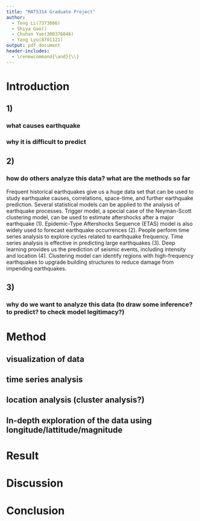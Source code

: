 ```yaml
---
title: "MAT5314 Graduate Project"
author: 
  - Teng Li(7373086)
  - Shiya Gao() 
  - Chuhan Yue(300376046)
  - Yang Lyu(8701121)
output: pdf_document
header-includes: 
  - \renewcommand{\and}{\\}
---
```


# Introduction

## 1)
### what causes earthquake

### why it is difficult to predict

## 2)
### how do others analyze this data? what are the methods so far

Frequent historical earthquakes give us a huge data set that can be used to study earthquake causes, correlations, space-time, and further earthquake prediction. Several statistical models can be applied to the analysis of earthquake processes. Trigger model, a special case of the Neyman-Scott clustering model, can be used to estimate aftershocks after a major earthquake (1). Epidemic-Type Aftershocks Sequence (ETAS) model is also widely used to forecast earthquake occurrences (2). People perform time series analysis to explore cycles related to earthquake frequency. Time series analysis is effective in predicting large earthquakes (3). Deep learning provides us the prediction of seismic events, including intensity and location (4). Clustering model can identify regions with high-frequency earthquakes to upgrade building structures to reduce damage from impending earthquakes.

## 3)
### why do we want to analyze this data (to draw some inference? to predict? to check model legitimacy?)

# Method

## visualization of data

## time series analysis

## location analysis (cluster analysis?)

## In-depth exploration of the data using longitude/lattitude/magnitude

# Result

# Discussion

# Conclusion
